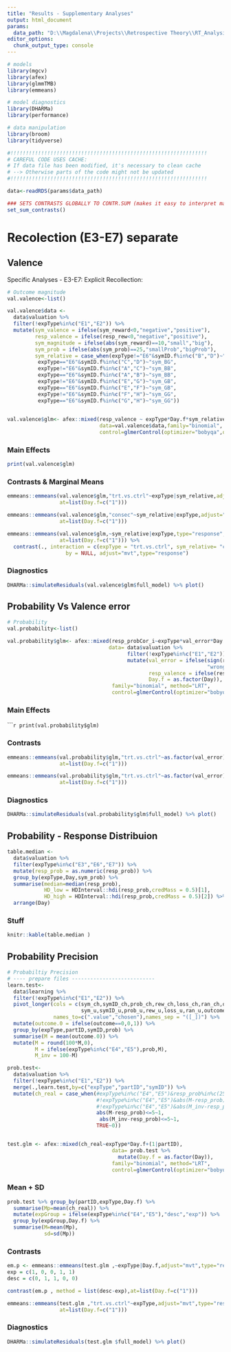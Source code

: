 ---
title: "Results - Supplementary Analyses"
output: html_document
params:
  data_path: "D:\\Magdalena\\Projects\\Retrospective Theory\\RT_Analysis\\Retrospective-Theory\\data_RT_Anon_25.Rds"
editor_options: 
  chunk_output_type: console
---

```{r Load Packages,include=FALSE}
# models
library(mgcv)
library(afex)
library(glmmTMB)
library(emmeans)

# model diagnostics
library(DHARMa)
library(performance)

# data manipulation
library(broom)
library(tidyverse)
```

```{r Load Data,include=FALSE}
#!!!!!!!!!!!!!!!!!!!!!!!!!!!!!!!!!!!!!!!!!!!!!!!!!!!!!!!!!!!!!!!!
# CAREFUL CODE USES CACHE:
# If data file has been modified, it's necessary to clean cache
# --> Otherwise parts of the code might not be updated
#!!!!!!!!!!!!!!!!!!!!!!!!!!!!!!!!!!!!!!!!!!!!!!!!!!!!!!!!!!!!!!!!

data<-readRDS(params$data_path)
```

```{r define functions,include=FALSE, cache = TRUE}
### SETS CONTRASTS GLOBALLY TO CONTR.SUM (makes it easy to interpret main effect vs interaction)
set_sum_contrasts()
```

# Recolection (E3-E7) separate
## Valence {.tabset}
Specific Analyses - E3-E7: Explicit Recollection:
```{r E3-E7 - Value Recollection Task Deconstructed, warning=FALSE, message=FALSE, cache=TRUE}
# Outcome magnitude
val.valence<-list()

val.valence$data <-
  data$valuation %>% 
  filter(!expType%in%c("E1","E2")) %>% 
  mutate(sym_valence = ifelse(sym_reward<0,"negative","positive"),
         resp_valence = ifelse(resp_rew<0,"negative","positive"),
         sym_magnitude = ifelse(abs(sym_reward)==10,"small","big"),
         sym_prob = ifelse(abs(sym_prob)==25,"smallProb","bigProb"),
         sym_relative = case_when(expType!="E6"&symID.f%in%c("B","D")~"sym_BG",
          expType=="E6"&symID.f%in%c("C","D")~"sym_BG",
          expType!="E6"&symID.f%in%c("A","C")~"sym_BB",
          expType=="E6"&symID.f%in%c("A","B")~"sym_BB",
          expType!="E6"&symID.f%in%c("E","G")~"sym_GB",
          expType=="E6"&symID.f%in%c("E","F")~"sym_GB",
          expType!="E6"&symID.f%in%c("F","H")~"sym_GG",
          expType=="E6"&symID.f%in%c("G","H")~"sym_GG"))
                                

val.valence$glm<- afex::mixed(resp_valence ~ expType*Day.f*sym_relative  + (1|partID),
                              data=val.valence$data,family="binomial", method="LRT", 
                              control=glmerControl(optimizer="bobyqa",optCtrl = list(maxfun = 100000)))
```

### Main Effects
```{r warning=FALSE, message=FALSE, echo=FALSE}
print(val.valence$glm)
```

### Contrasts & Marginal Means
```{r warning=FALSE, message=FALSE}
emmeans::emmeans(val.valence$glm,"trt.vs.ctrl"~expType|sym_relative,adjust="mvt",type="response",
                 at=list(Day.f=c("1")))

emmeans::emmeans(val.valence$glm,"consec"~sym_relative|expType,adjust="mvt",type="response",
                 at=list(Day.f=c("1")))

emmeans::emmeans(val.valence$glm,~sym_relative|expType,type="response",
                 at=list(Day.f=c("1"))) %>% 
  contrast(., interaction = c(expType = "trt.vs.ctrl", sym_relative= "consec"),
                   by = NULL, adjust="mvt",type="response")
```

### Diagnostics
```{r warning=FALSE, message=FALSE, echo=FALSE}
DHARMa::simulateResiduals(val.valence$glm$full_model) %>% plot()
```

## Probability Vs Valence error {.tabset}
```{r E3-E7 - Probability, warning=FALSE, message=FALSE, cache=TRUE}
# Probability
val.probability<-list()

val.probability$glm<- afex::mixed(resp_probCor_i~expType*val_error*Day.f+(1|partID),
                                 data= data$valuation %>%
                                       filter(!expType%in%c("E1","E2")) %>%
                                       mutate(val_error = ifelse(sign(resp_rew)!=sign(sym_reward),
                                                                 "wrong_valence","correct_valence"),
                                              resp_valence = ifelse(resp_rew<0,"negative","positive"),
                                              Day.f = as.factor(Day)),
                                  family="binomial", method="LRT", 
                                  control=glmerControl(optimizer="bobyqa",optCtrl = list(maxfun = 100000)))
```                               

### Main Effects
``````{r warning=FALSE, message=FALSE, echo=FALSE}
print(val.probability$glm)
```

### Contrasts
```{r warning=FALSE, message=FALSE, echo=FALSE}
emmeans::emmeans(val.probability$glm,"trt.vs.ctrl"~as.factor(val_error)|expType,adjust="mvt",type="response",
                 at=list(Day.f=c("1")))

emmeans::emmeans(val.probability$glm,"trt.vs.ctrl"~as.factor(val_error),adjust="mvt",type="response",
                 at=list(Day.f=c("1")))
```                               

### Diagnostics
```{r warning=FALSE, message=FALSE, echo=FALSE}
DHARMa::simulateResiduals(val.probability$glm$full_model) %>% plot()
```                               


## Probability - Response Distribuion {.tabset}
```{r, warning=FALSE, message=FALSE, cache=TRUE}
table.median <- 
  data$valuation %>%
  filter(expType%in%c("E3","E6","E7")) %>% 
  mutate(resp_prob = as.numeric(resp_prob)) %>% 
  group_by(expType,Day,sym_prob) %>% 
  summarise(median=median(resp_prob),
            HD_low = HDInterval::hdi(resp_prob,credMass = 0.5)[1],
            HD_high = HDInterval::hdi(resp_prob,credMass = 0.5)[2]) %>% 
  arrange(Day)

```                               

### Stuff
```{r warning=FALSE, message=FALSE, echo=FALSE}
knitr::kable(table.median )
```

## Probability Precision{.tabset}
```{r, warning=FALSE, message=FALSE, cache=TRUE}
# Probabiltiy Precision
# ---- prepare files ---------------------------
learn.test<-
  data$learning %>% 
  filter(!expType%in%c("E1","E2")) %>% 
  pivot_longer(cols = c(sym_ch,symID_ch,prob_ch,rew_ch,loss_ch,ran_ch,outcome_ch,
                        sym_u,symID_u,prob_u,rew_u,loss_u,ran_u,outcome_u),
               names_to=c(".value","chosen"),names_sep = "([_])") %>% 
  mutate(outcome.0 = ifelse(outcome==0,0,1)) %>% 
  group_by(expType,partID,symID,prob) %>% 
  summarise(M = mean(outcome.0)) %>% 
  mutate(M = round(100*M,0),
         M = ifelse(expType%in%c("E4","E5"),prob,M), 
         M_inv = 100-M) 

prob.test<-
  data$valuation %>% 
  filter(!expType%in%c("E1","E2")) %>% 
  merge(.,learn.test,by=c("expType","partID","symID")) %>% 
  mutate(ch_real = case_when(#expType%in%c("E4","E5")&resp_prob%in%c(25,75)~1,
                             #!expType%in%c("E4","E5")&abs(M-resp_prob)<=5~1,
                             #!expType%in%c("E4","E5")&abs(M_inv-resp_prob)<=5~1,
                             abs(M-resp_prob)<=5~1,
                              abs(M_inv-resp_prob)<=5~1,
                             TRUE~0))


test.glm <- afex::mixed(ch_real~expType*Day.f+(1|partID),
                                  data= prob.test %>% 
                                    mutate(Day.f = as.factor(Day)),
                                  family="binomial", method="LRT", 
                                  control=glmerControl(optimizer="bobyqa",optCtrl = list(maxfun = 100000)))
```                               


### Mean + SD
```{r warning=FALSE, message=FALSE, echo=TRUE}
prob.test %>% group_by(partID,expType,Day.f) %>% 
  summarise(Mp=mean(ch_real)) %>% 
  mutate(expGroup = ifelse(expType%in%c("E4","E5"),"desc","exp")) %>% 
  group_by(expGroup,Day.f) %>% 
  summarise(M=mean(Mp),
            sd=sd(Mp))
```                               

### Contrasts
```{r warning=FALSE, message=FALSE, echo=TRUE}
em.p <- emmeans::emmeans(test.glm ,~expType|Day.f,adjust="mvt",type="response")
exp = c(1, 0, 0, 1, 1)
desc = c(0, 1, 1, 0, 0)

contrast(em.p , method = list(desc-exp),at=list(Day.f=c("1")))

emmeans::emmeans(test.glm ,"trt.vs.ctrl"~expType,adjust="mvt",type="response",
                 at=list(Day.f=c("1")))
```

### Diagnostics
```{r warning=FALSE, message=FALSE, echo=TRUE}
DHARMa::simulateResiduals(test.glm $full_model) %>% plot()

``` 
